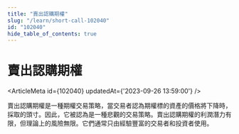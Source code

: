 ```yaml
---
title: "賣出認購期權"
slug: "/learn/short-call-102040"
id: "102040"
hide_table_of_contents: true
---
```



# 賣出認購期權

<ArticleMeta id={102040} updatedAt={'2023-09-26 13:59:00'} />
<div className='border-solid border-b border-t-0 my-4 border-[var(--ifm-color-gray-300)]' />

賣出認購期權是一種期權交易策略，當交易者認為期權標的資產的價格將下降時，採取的頭寸。因此，它被認為是一種悲觀的交易策略。賣出認購期權的利潤潛力有限，但理論上的風險無限。它們通常只由經驗豐富的交易者和投資者使用。
